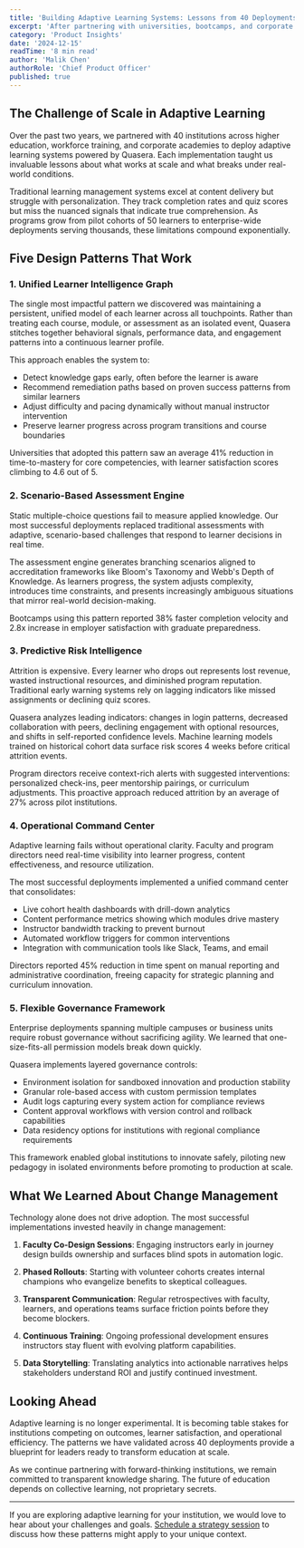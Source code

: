 ```yaml
---
title: 'Building Adaptive Learning Systems: Lessons from 40 Deployments'
excerpt: 'After partnering with universities, bootcamps, and corporate academies to launch Quasera-powered programs, we distilled the most impactful design patterns for orchestrating adaptive learning at scale.'
category: 'Product Insights'
date: '2024-12-15'
readTime: '8 min read'
author: 'Malik Chen'
authorRole: 'Chief Product Officer'
published: true
---
```


## The Challenge of Scale in Adaptive Learning

Over the past two years, we partnered with 40 institutions across higher education, workforce training, and corporate academies to deploy adaptive learning systems powered by Quasera. Each implementation taught us invaluable lessons about what works at scale and what breaks under real-world conditions.

Traditional learning management systems excel at content delivery but struggle with personalization. They track completion rates and quiz scores but miss the nuanced signals that indicate true comprehension. As programs grow from pilot cohorts of 50 learners to enterprise-wide deployments serving thousands, these limitations compound exponentially.

## Five Design Patterns That Work

### 1. Unified Learner Intelligence Graph

The single most impactful pattern we discovered was maintaining a persistent, unified model of each learner across all touchpoints. Rather than treating each course, module, or assessment as an isolated event, Quasera stitches together behavioral signals, performance data, and engagement patterns into a continuous learner profile.

This approach enables the system to:
- Detect knowledge gaps early, often before the learner is aware
- Recommend remediation paths based on proven success patterns from similar learners
- Adjust difficulty and pacing dynamically without manual instructor intervention
- Preserve learner progress across program transitions and course boundaries

Universities that adopted this pattern saw an average 41% reduction in time-to-mastery for core competencies, with learner satisfaction scores climbing to 4.6 out of 5.

### 2. Scenario-Based Assessment Engine

Static multiple-choice questions fail to measure applied knowledge. Our most successful deployments replaced traditional assessments with adaptive, scenario-based challenges that respond to learner decisions in real time.

The assessment engine generates branching scenarios aligned to accreditation frameworks like Bloom's Taxonomy and Webb's Depth of Knowledge. As learners progress, the system adjusts complexity, introduces time constraints, and presents increasingly ambiguous situations that mirror real-world decision-making.

Bootcamps using this pattern reported 38% faster completion velocity and 2.8x increase in employer satisfaction with graduate preparedness.

### 3. Predictive Risk Intelligence

Attrition is expensive. Every learner who drops out represents lost revenue, wasted instructional resources, and diminished program reputation. Traditional early warning systems rely on lagging indicators like missed assignments or declining quiz scores.

Quasera analyzes leading indicators: changes in login patterns, decreased collaboration with peers, declining engagement with optional resources, and shifts in self-reported confidence levels. Machine learning models trained on historical cohort data surface risk scores 4 weeks before critical attrition events.

Program directors receive context-rich alerts with suggested interventions: personalized check-ins, peer mentorship pairings, or curriculum adjustments. This proactive approach reduced attrition by an average of 27% across pilot institutions.

### 4. Operational Command Center

Adaptive learning fails without operational clarity. Faculty and program directors need real-time visibility into learner progress, content effectiveness, and resource utilization.

The most successful deployments implemented a unified command center that consolidates:
- Live cohort health dashboards with drill-down analytics
- Content performance metrics showing which modules drive mastery
- Instructor bandwidth tracking to prevent burnout
- Automated workflow triggers for common interventions
- Integration with communication tools like Slack, Teams, and email

Directors reported 45% reduction in time spent on manual reporting and administrative coordination, freeing capacity for strategic planning and curriculum innovation.

### 5. Flexible Governance Framework

Enterprise deployments spanning multiple campuses or business units require robust governance without sacrificing agility. We learned that one-size-fits-all permission models break down quickly.

Quasera implements layered governance controls:
- Environment isolation for sandboxed innovation and production stability
- Granular role-based access with custom permission templates
- Audit logs capturing every system action for compliance reviews
- Content approval workflows with version control and rollback capabilities
- Data residency options for institutions with regional compliance requirements

This framework enabled global institutions to innovate safely, piloting new pedagogy in isolated environments before promoting to production at scale.

## What We Learned About Change Management

Technology alone does not drive adoption. The most successful implementations invested heavily in change management:

1. **Faculty Co-Design Sessions**: Engaging instructors early in journey design builds ownership and surfaces blind spots in automation logic.

2. **Phased Rollouts**: Starting with volunteer cohorts creates internal champions who evangelize benefits to skeptical colleagues.

3. **Transparent Communication**: Regular retrospectives with faculty, learners, and operations teams surface friction points before they become blockers.

4. **Continuous Training**: Ongoing professional development ensures instructors stay fluent with evolving platform capabilities.

5. **Data Storytelling**: Translating analytics into actionable narratives helps stakeholders understand ROI and justify continued investment.

## Looking Ahead

Adaptive learning is no longer experimental. It is becoming table stakes for institutions competing on outcomes, learner satisfaction, and operational efficiency. The patterns we have validated across 40 deployments provide a blueprint for leaders ready to transform education at scale.

As we continue partnering with forward-thinking institutions, we remain committed to transparent knowledge sharing. The future of education depends on collective learning, not proprietary secrets.

---

If you are exploring adaptive learning for your institution, we would love to hear about your challenges and goals. [Schedule a strategy session](/contact) to discuss how these patterns might apply to your unique context.
